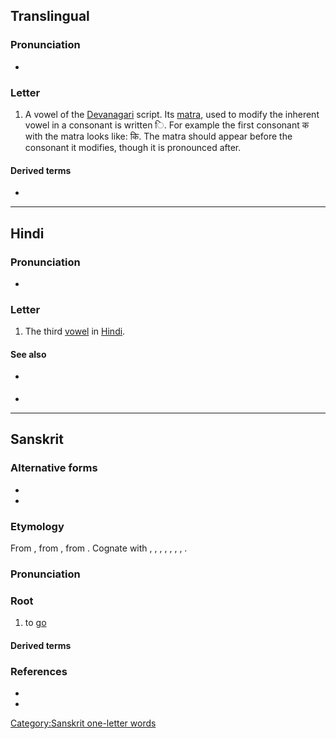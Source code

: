 {{also|ड|ड़|ङ}}
{{character info/new}}
==Translingual==

===Pronunciation===
* {{IPA|/i/|/ɪ/|lang=mul}} {{qualifier|may vary by language}}

===Letter===
{{mul-Deva|i}}

# A vowel of the [[Devanagari]] script. Its [[matra]], used to modify the inherent vowel in a consonant is written &#x093F;. For example the first consonant क with the matra looks like: कि. The matra should appear before the consonant it modifies, though it is pronounced after.

====Derived terms====
* {{l|mul|ि}}

----

==Hindi==

===Pronunciation===
* {{IPA|/ɪ/|/i/|lang=hi}} {{qualifier|at the end of words}}

===Letter===
{{head|hi|letter}}

# The third [[vowel]] in [[Hindi]].

====See also====
* {{sense|matra}} {{l|hi|ि|tr=i}}
* {{list:Devanagari script letters/hi}}

----

==Sanskrit==

===Alternative forms===
* {{l|sa|अय्}}
* {{l|sa|ई}}

===Etymology===
From {{inh|sa|inc-pro|*Hay-|*Hi-}}, from {{inh|sa|iir-pro|*Hay-|*Hi-}}, from {{inh|sa|ine-pro|*h₁ey-|*h₁i-}}. Cognate with {{cog|grc|εἶμι||I go}}, {{cog|gmy|𐀂𐀍𐀳}}, {{cog|la|eo||I go}}, {{cog|peo|𐎠𐎡𐎫𐎡𐎹|tr=aitiy||goes}}, {{cog|xlu|𒄿𒄿|tr=iti||goes}}, {{cog|hit|𒄿𒄿𒀀𒀜𒋫|tr=i-ya-at-ta|ts=iyatta||goes}}, {{cog|cu|ити}}, {{cog|lt|eiti}}.

===Pronunciation===
{{sa-IPA}}

===Root===
{{head|sa|root}}

# to [[go]]

====Derived terms====
{{der3|lang=sa|{{l|sa|अर्थेत्||active, hasty|tr=arthét}}
|{{l|sa|अय||going|tr=áya}}
|{{l|sa|अयन||road, path|tr=áyana}}
|{{l|sa|आय||arrival, approach|tr=āyá}}
|{{l|sa|आयन||coming, approaching|tr=ā́yana}}
|{{l|sa|आयिन्||coming or hastening near|tr=āyín}}
|{{l|sa|आयु||living, movable|tr=āyú}}
|{{l|sa|इत||gone|tr=itá}}
|{{l|sa|इत्य||to be gone to}}
|{{l|sa|इत्या||going, stepping|tr=ityā́}}
|{{l|sa|इत्वन्||going}}
|{{l|sa|इत्वर||going, walking}}
|{{l|sa|एति||he goes|tr=éti}}
|{{l|sa|एतृ||goer, approacher|tr=etṛ́}}
|{{l|sa|एम||course, way|tr=éma}}
|{{l|sa|एमन्||course, way|tr=éman}}
|{{l|sa|एव||going, moving, speedy, quick|tr=éva}}
|{{l|sa|एतोस्||to go|tr=étos}} 
|{{l|sa|एतवे||to go|tr=étave}}
|{{l|sa| एति ||arrival, approach|tr=éti}}
|{{l|sa| एत ||come near, approached|tr=éta}}
|{{l|sa| एत्य ||having come near|tr=étya}}
|{{l|sa| ए ||come near, approach; reach, attain; submit|tr=√e}}
}}

===References===
* {{R:sa:MW|163}}
* {{R:sa:Whitney Roots|7}}

[[Category:Sanskrit one-letter words]]